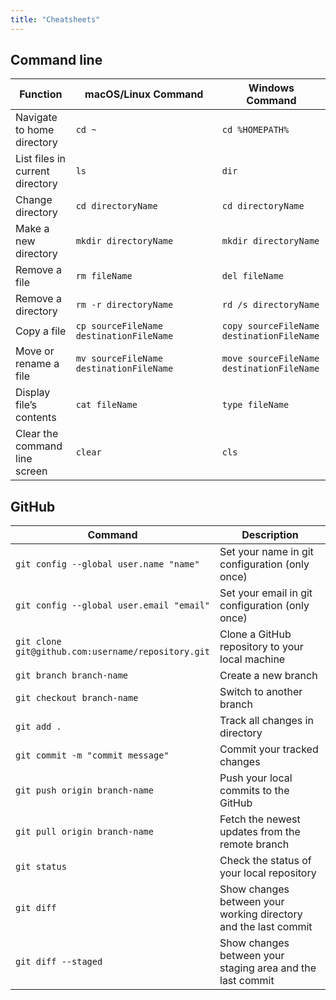 ```yaml
---
title: "Cheatsheets"
---
```


## Command line

| Function | macOS/Linux Command | Windows Command |
|----------|------------------------|------------------|
| Navigate to home directory | `cd ~` | `cd %HOMEPATH%` |
| List files in current directory | `ls` | `dir` |
| Change directory | `cd directoryName` | `cd directoryName` |
| Make a new directory | `mkdir directoryName` | `mkdir directoryName` |
| Remove a file | `rm fileName` | `del fileName` |
| Remove a directory | `rm -r directoryName` | `rd /s directoryName` |
| Copy a file | `cp sourceFileName destinationFileName` | `copy sourceFileName destinationFileName` |
| Move or rename a file | `mv sourceFileName destinationFileName` | `move sourceFileName destinationFileName` |
| Display file's contents | `cat fileName` | `type fileName` |
| Clear the command line screen | `clear` | `cls` |

## GitHub

| Command | Description |
|---------|-------------|
| `git config --global user.name "name"` | Set your name in git configuration (only once)|
| `git config --global user.email "email"` | Set your email in git configuration (only once)|
| `git clone git@github.com:username/repository.git` | Clone a GitHub repository to your local machine |
| `git branch branch-name` | Create a new branch |
| `git checkout branch-name` | Switch to another branch |
| `git add .` | Track all changes in directory |
| `git commit -m "commit message"` | Commit your tracked changes |
| `git push origin branch-name` | Push your local commits to the GitHub |
| `git pull origin branch-name` | Fetch the newest updates from the remote branch |
| `git status` | Check the status of your local repository |
| `git diff` | Show changes between your working directory and the last commit |
| `git diff --staged` | Show changes between your staging area and the last commit |